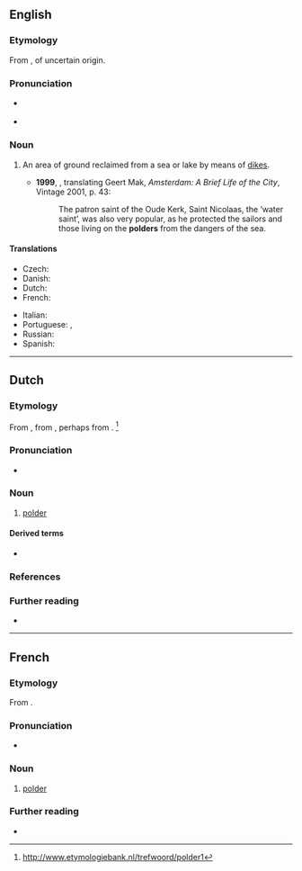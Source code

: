 {{also|Polder|pólder}}
==English==

===Etymology===
From {{etyl|nl|en}} {{m|nl|polder}}, of uncertain origin.

===Pronunciation===
* {{a|UK}} {{IPA|/ˈpəʊldə/|/ˈpɒldə/|lang=en}}
* {{rhymes|əʊldə(r)|lang=en}}

===Noun===
{{en-noun}}

# {{lb|en|geography}} An area of ground reclaimed from a sea or lake by means of [[dike]]s. {{defdate|from 17th c.}}
#* '''1999''', {{w|Philipp Blom}}, translating Geert Mak, ''Amsterdam: A Brief Life of the City'', Vintage 2001, p. 43:
#*: The patron saint of the Oude Kerk, Saint Nicolaas, the ‘water saint’, was also very popular, as he protected the sailors and those living on the '''polders''' from the dangers of the sea.

====Translations====
{{trans-top|area of ground reclaimed from a sea or lake by means of dikes}}
* Czech: {{t|cs|polder|m}}
* Danish: {{t|da|kog|c}}
* Dutch: {{t+|nl|polder|m}}
* French: {{t+|fr|polder|m}}
{{trans-mid}}
* Italian: {{t|it|polder|m}}
* Portuguese: {{t|pt|pólder|m}} {{qualifier|Portugal}}, {{t|pt|pôlder|m}} {{qualifier|Brazil}}
* Russian: {{t+|ru|по́льдер|m}}
* Spanish: {{t|es|pólder|m}}
{{trans-bottom}}

----

==Dutch==

===Etymology===
From {{inh|nl|dum|polre}}, from {{inh|nl|odt|polra}}, perhaps from {{m|odt|polla||A low ground elevation}}. <ref>http://www.etymologiebank.nl/trefwoord/polder1</ref>

===Pronunciation===
* {{audio|Nl-polder.ogg|Audio|lang=nl}}

===Noun===
{{nl-noun|m|-s|poldertje}}

# {{lb|nl|geography}} [[#English|polder]]

====Derived terms====
* {{l|nl|poldermolen}}

===References===
<references/>

===Further reading===
* {{pedia|lang=nl}}

----

==French==

===Etymology===
From {{etyl|nl|fr}} {{m|nl|polder}}.

===Pronunciation===
* {{fr-IPA|poldère}}

===Noun===
{{fr-noun|m}}

# {{lb|fr|geography}} [[#English|polder]]

===Further reading===
* {{R:TLFi}}